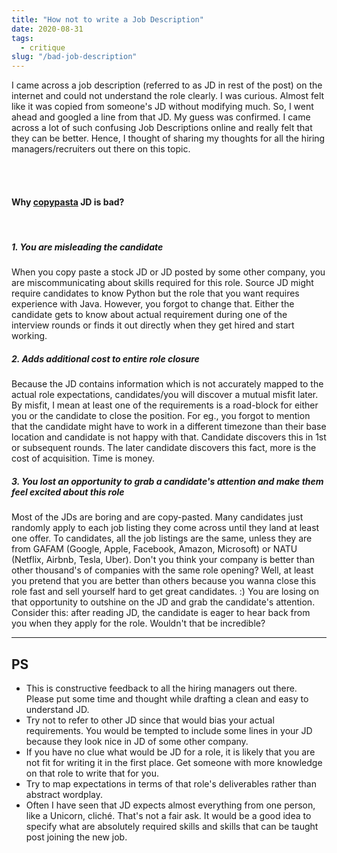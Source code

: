 ```yaml
---
title: "How not to write a Job Description"
date: 2020-08-31
tags:
  - critique
slug: "/bad-job-description"
---
```

I came across a job description (referred to as JD in rest of the post) on the internet and could not understand the role clearly. I was curious. Almost felt like it was copied from someone's JD without modifying much. So, I went ahead and googled a line from that JD. My guess was confirmed. I came across a lot of such confusing Job Descriptions online and really felt that they can be better. Hence, I thought of sharing my thoughts for all the hiring managers/recruiters out there on this topic. 

<br/><br/>

#### Why <a href="https://en.wikipedia.org/wiki/Copypasta" target="_blank">copypasta</a> JD is bad?

<br/>

##### 1. You are misleading the candidate

When you copy paste a stock JD or JD posted by some other company, you are miscommunicating about skills required for this role. Source JD might require candidates to know Python but the role that you want requires experience with Java. However, you forgot to change that. Either the candidate gets to know about actual requirement during one of the interview rounds or finds it out directly when they get hired and start working.

##### 2. Adds additional cost to entire role closure

Because the JD contains information which is not accurately mapped to the actual role expectations, candidates/you will discover a mutual misfit later. By misfit, I mean at least one of the requirements is a road-block for either you or the candidate to close the position. For eg., you forgot to mention that the candidate might have to work in a different timezone than their base location and candidate is not happy with that. Candidate discovers this in 1st or subsequent rounds. The later candidate discovers this fact, more is the cost of acquisition. Time is money.

##### 3. You lost an opportunity to grab a candidate's attention and make them feel excited about this role

Most of the JDs are boring and are copy-pasted. Many candidates just randomly apply to each job listing they come across until they land at least one offer. To candidates, all the job listings are the same, unless they are from GAFAM (Google, Apple, Facebook, Amazon, Microsoft) or NATU (Netflix, Airbnb, Tesla, Uber). Don't you think your company is better than other thousand's of companies with the same role opening? Well, at least you pretend that you are better than others because you wanna close this role fast and sell yourself hard to get great candidates. :) You are losing on that opportunity to outshine on the JD and grab the candidate's attention. Consider this: after reading JD, the candidate is eager to hear back from you when they apply for the role. Wouldn't that be incredible?

***

## PS

- This is constructive feedback to all the hiring managers out there. Please put some time and thought while drafting a clean and easy to understand JD. 
- Try not to refer to other JD since that would bias your actual requirements. You would be tempted to include some lines in your JD because they look nice in JD of some other company. 
- If you have no clue what would be JD for a role, it is likely that you are not fit for writing it in the first place. Get someone with more knowledge on that role to write that for you.
- Try to map expectations in terms of that role's deliverables rather than abstract wordplay.
- Often I have seen that JD expects almost everything from one person, like a Unicorn, cliché. That's not a fair ask. It would be a good idea to specify what are absolutely required skills and skills that can be taught post joining the new job.